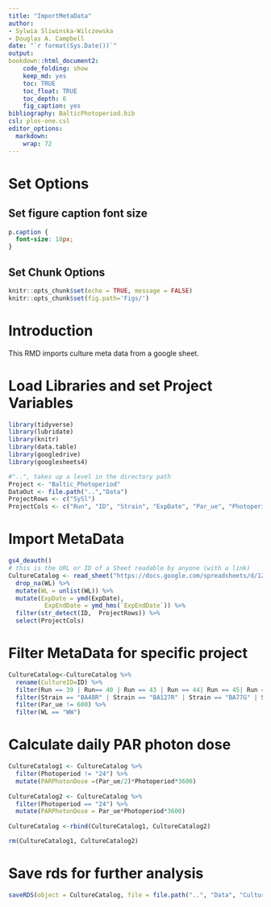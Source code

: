 ```yaml
---
title: "ImportMetaData"
author:
- Sylwia Sliwinska-Wilczewska
- Douglas A. Campbell
date: "`r format(Sys.Date())`"
output:
bookdown::html_document2:
    code_folding: show
    keep_md: yes
    toc: TRUE
    toc_float: TRUE
    toc_depth: 6
    fig_caption: yes
bibliography: BalticPhotoperiod.bib
csl: plos-one.csl
editor_options: 
  markdown: 
    wrap: 72
---
```


# Set Options

## Set figure caption font size

```css
p.caption {
  font-size: 18px;
}
```

## Set Chunk Options

```r
knitr::opts_chunk$set(echo = TRUE, message = FALSE)
knitr::opts_chunk$set(fig.path='Figs/')
```

# Introduction

This RMD imports culture meta data from a google sheet.

# Load Libraries and set Project Variables

```r
library(tidyverse)
library(lubridate)
library(knitr)
library(data.table)
library(googledrive)
library(googlesheets4)
```

```r
#"..", takes up a level in the directory path
Project <- "Baltic_Photoperiod"
DataOut <- file.path("..","Data")
ProjectRows <- c("SySl")
ProjectCols <- c("Run", "ID", "Strain", "ExpDate", "Par_ue", "Photoperiod", "MC", "Tube", "O2", "WL","LightShape", "ExpEndDate")
```

# Import MetaData 

```r
gs4_deauth()
# this is the URL or ID of a Sheet readable by anyone (with a link)
CultureCatalog <- read_sheet("https://docs.google.com/spreadsheets/d/1ZXpwR7Gfto-uRzVdXzMpQF4frbrvMLH_IyLqonFZRSw/edit#gid=0") %>% 
  drop_na(WL) %>%
  mutate(WL = unlist(WL)) %>%
  mutate(ExpDate = ymd(ExpDate),
          ExpEndDate = ymd_hms(`ExpEndDate`)) %>% 
  filter(str_detect(ID,  ProjectRows)) %>% 
  select(ProjectCols)          
```

# Filter MetaData for specific project

```r
CultureCatalog<-CultureCatalog %>% 
  rename(CultureID=ID) %>% 
  filter(Run == 39 | Run== 40 | Run == 43 | Run == 44| Run == 45| Run == 46| Run == 54 | Run == 55 | Run == 58 | Run == 60 | Run == 62 | Run == 65 | Run == 71 | Run == 74 | Run == 75 | Run == 77 | Run == 117 | Run == 121) %>% 
  filter(Strain == "BA48R" | Strain == "BA127R" | Strain == "BA77G" | Strain == "BA56G") %>% 
  filter(Par_ue != 600) %>% 
  filter(WL == "WW")
```

# Calculate daily PAR photon dose

```r
CultureCatalog1 <- CultureCatalog %>%
  filter(Photoperiod != "24") %>% 
  mutate(PARPhotonDose =(Par_ue/2)*Photoperiod*3600)
  
CultureCatalog2 <- CultureCatalog %>%
  filter(Photoperiod == "24") %>% 
  mutate(PARPhotonDose = Par_ue*Photoperiod*3600) 
  
CultureCatalog <-rbind(CultureCatalog1, CultureCatalog2)

rm(CultureCatalog1, CultureCatalog2)
```

# Save rds for further analysis

```r
saveRDS(object = CultureCatalog, file = file.path("..", "Data", "CultureCatalog.Rds"), compress = "xz")
```

